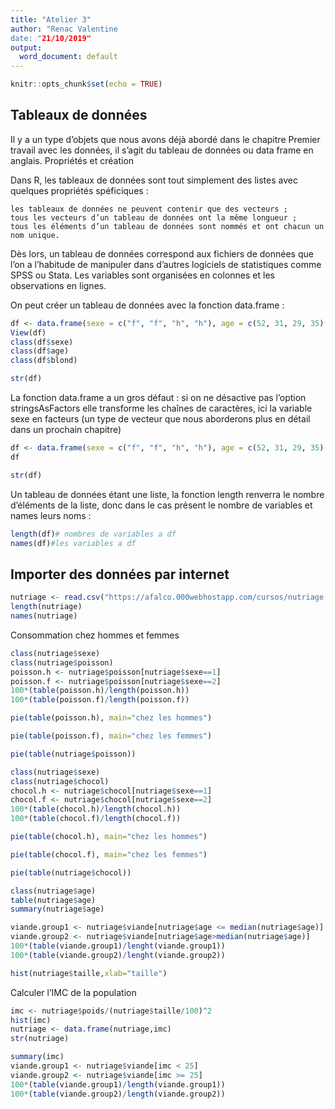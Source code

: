 ---
title: "Atelier 3"
author: "Renac Valentine
date: "21/10/2019"
output:
  word_document: default
---

```{r setup, include=FALSE}
knitr::opts_chunk$set(echo = TRUE)
```

## Tableaux de données

Il y a un type d’objets que nous avons déjà abordé dans le chapitre Premier travail avec les données, il s’agit du tableau de données ou data frame en anglais.
Propriétés et création

Dans R, les tableaux de données sont tout simplement des listes avec quelques propriétés spéficiques :

    les tableaux de données ne peuvent contenir que des vecteurs ;
    tous les vecteurs d’un tableau de données ont la même longueur ;
    tous les éléments d’un tableau de données sont nommés et ont chacun un nom unique.

Dès lors, un tableau de données correspond aux fichiers de données que l’on a l’habitude de manipuler dans d’autres logiciels de statistiques comme SPSS ou Stata. Les variables sont organisées en colonnes et les observations en lignes.

On peut créer un tableau de données avec la fonction data.frame :

```{r}
df <- data.frame(sexe = c("f", "f", "h", "h"), age = c(52, 31, 29, 35), blond = c(FALSE, TRUE, TRUE, FALSE))
View(df)
class(df$sexe)
class(df$age)
class(df$blond)
```

```{r}
str(df)
```
La fonction data.frame a un gros défaut : si on ne désactive pas l’option stringsAsFactors elle transforme les chaînes de caractères, ici la variable sexe en facteurs (un type de vecteur que nous aborderons plus en détail dans un prochain chapitre)
```{r}
df <- data.frame(sexe = c("f", "f", "h", "h"), age = c(52, 31, 29, 35), blond = c(FALSE, TRUE, TRUE, FALSE), stringsAsFactors = FALSE)
df
```

```{r}
str(df)
```

Un tableau de données étant une liste, la fonction length renverra le nombre d’éléments de la liste, donc dans le cas présent le nombre de variables et names leurs noms :

```{r}
length(df)# nombres de variables a df
names(df)#les variables a df
```

## Importer des données par internet

```{r}
nutriage <- read.csv("https://afalco.000webhostapp.com/cursos/nutriage.csv",header=TRUE)
length(nutriage)
names(nutriage)
```
Consommation chez hommes et femmes
```{r}
class(nutriage$sexe)
class(nutriage$poisson)
poisson.h <- nutriage$poisson[nutriage$sexe==1]
poisson.f <- nutriage$poisson[nutriage$sexe==2]
100*(table(poisson.h)/length(poisson.h))
100*(table(poisson.f)/length(poisson.f))
```

```{r}
pie(table(poisson.h), main="chez les hommes")
```
```{r}
pie(table(poisson.f), main="chez les femmes")
```
```{r}
pie(table(nutriage$poisson))
```
```{r}
class(nutriage$sexe)
class(nutriage$chocol)
chocol.h <- nutriage$chocol[nutriage$sexe==1]
chocol.f <- nutriage$chocol[nutriage$sexe==2]
100*(table(chocol.h)/length(chocol.h))
100*(table(chocol.f)/length(chocol.f))
```
```{r}
pie(table(chocol.h), main="chez les hommes")
```
```{r}
pie(table(chocol.f), main="chez les femmes")
```
```{r}
pie(table(nutriage$chocol))
```
```{r}
class(nutriage$age)
table(nutriage$age)
summary(nutriage$age)
```
```{r}
viande.group1 <- nutriage$viande[nutriage$age <= median(nutriage$age)]
viande.group2 <- nutriage$viande[nutriage$age>median(nutriage$age)]
100*(table(viande.group1)/lenght(viande.group1))
100*(table(viande.group2)/lenght(viande.group2))
```

```{r}
hist(nutriage$taille,xlab="taille")
```


Calculer l'IMC de la population
```{r}
imc <- nutriage$poids/(nutriage$taille/100)^2
hist(imc)
nutriage <- data.frame(nutriage,imc)
str(nutriage)
```

```{r}
summary(imc)
viande.group1 <- nutriage$viande[imc < 25]
viande.group2 <- nutriage$viande[imc >= 25]
100*(table(viande.group1)/length(viande.group1))
100*(table(viande.group2)/length(viande.group2))
```